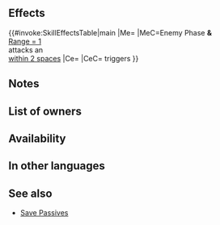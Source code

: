 {{Passive
|name=D/R Near Save
|type=C
|exclusive=0
|canUseMove=Armored
|canUseWeapon={{WeaponList|All}}
|timingID=20
|abilityID=259
|randomTimestamp=2021-03-05T07:00:00Z
|properties=random_owner
|1name=D/R Near Save 1
|alt1name=D R Near Save 1
|1tagid=SID_盾の護り手・近間1
|1effect=If a foe uses sword, lance, axe, dragonstone, or beast damage and initiates combat against an ally adjacent to unit, triggers【Savior】on unit.<br><br>If unit triggers Savior, grants Def/Res+1 during combat.<br><br>【Savior】<br>Unit takes ally's space, enters combat in ally's place, and receives all after-combat effects.<br><br>Savior will not trigger if ally is on terrain that unit cannot move to or if multiple units are able to use Savior during the same combat. If Savior triggers, after-combat movement effects do not occur.
|1required=-
|1cost=100
|1promotionRarity=5
|1promotionTier=1
|intID1=2438
|sort1=9530
|effectRange1=1
|value1=4
|randomMinLv1=21
|randomMaxLv1=30
|2name=D/R Near Save 2
|alt2name=D R Near Save 2
|2tagid=SID_盾の護り手・近間2
|2effect=If a foe uses sword, lance, axe, dragonstone, or beast damage and initiates combat against an ally within 2 spaces of unit, triggers【Savior】<br>on unit.<br><br>If unit triggers Savior, grants Def/Res+2 during combat.<br><br>【Savior】<br>Unit takes ally's space, enters combat in ally's place, and receives all after-combat effects.<br><br>Savior will not trigger if ally is on terrain that unit cannot move to or if multiple units are able to use Savior during the same combat. If Savior triggers, after-combat movement effects do not occur.
|2required=D/R Near Save 1
|2cost=200
|intID2=2439
|sort2=9531
|effectRange2=2
|value2=6
|randomMinLv2=26
|randomMaxLv2=35
|3name=D/R Near Save 3
|alt3name=D R Near Save 3
|3tagid=SID_盾の護り手・近間3
|3effect=If a foe uses sword, lance, axe, dragonstone, or beast damage and initiates combat against an ally within 2 spaces of unit, triggers【Savior】<br>on unit.<br><br>If unit triggers Savior, grants Def/Res+4 during combat.<br><br>【Savior】<br>Unit takes ally's space, enters combat in ally's place, and receives all after-combat effects.<br><br>Savior will not trigger if ally is on terrain that unit cannot move to or if multiple units are able to use Savior during the same combat. If Savior triggers, after-combat movement effects do not occur.
|3required=D/R Near Save 2
|3cost=300
|intID3=2440
|sort3=9532
|effectRange3=2
|value3=8
|randomMinLv3=31
}}
==Effects==
{{#invoke:SkillEffectsTable|main
|Me={{Eft|Savior}}
|MeC=Enemy Phase '''&'''<br>[[Range = 1]] {{Tgt|Foe}}<br>attacks an {{Tgt|Ally}}<br>[[within 2 spaces]]
|Ce={{Eft|Temporary buffs|Def/Res|4}}
|CeC={{Eft|Savior}} triggers
}}

==Notes==
{{Save skill notes}}
==List of owners==
{{Skill Hero List}}
==Availability==
{{PassiveFocusList}}
{{PassiveDistributionList}}
{{PassiveCombatManualList}}
==In other languages==
{{OtherLanguages
|english=D/R Near Save
|japanese=盾の護り手・近間
|japaneseNotes=''Protector of the Shield・Near''
|german=V/R Schutz nah
|spanishEU=Ayuda cer. D/R
|spanishLA=Ayuda cer. D/R
|french=Sauv. pr. D/R
|italian=Aiuto vicin. D/R
|chineseTW=盾之守護人・近處
|portuguese=Ajuda perto D/R
}}
==See also==
{{See also skills|cond=Description LIKE'%【Savior】%' AND Exclusive='1'}}
* [[Skill families/C Passives#Save|Save Passives]]
{{Passives Navbox|C}}